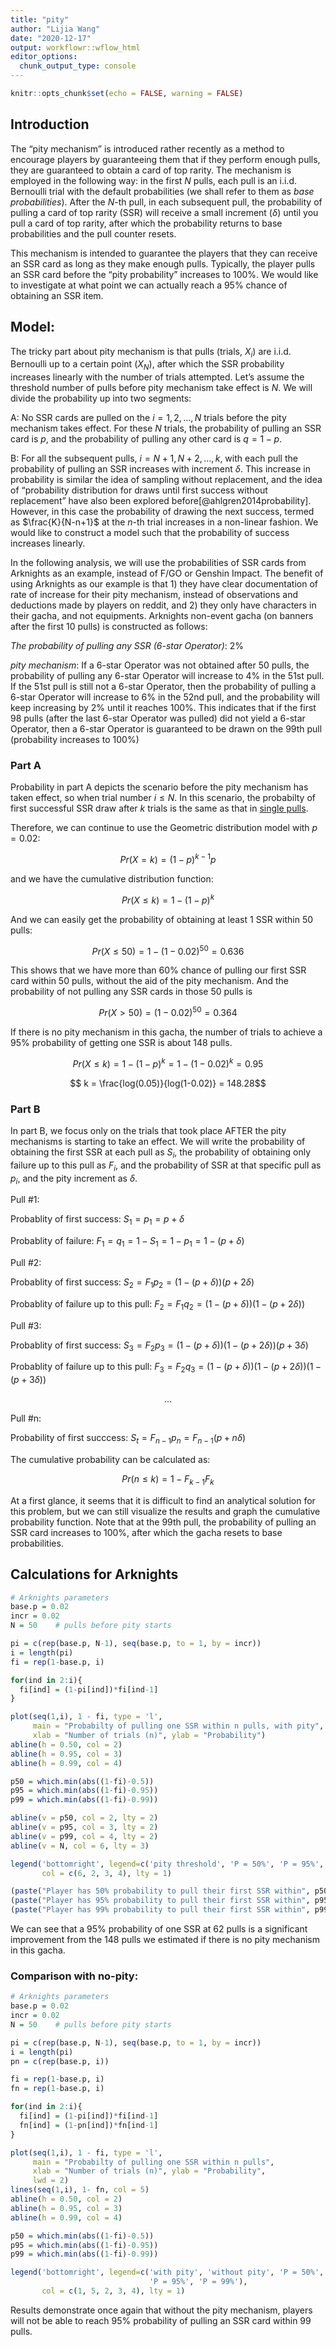 ```yaml
---
title: "pity"
author: "Lijia Wang"
date: "2020-12-17"
output: workflowr::wflow_html
editor_options:
  chunk_output_type: console
---
```


```r
knitr::opts_chunk$set(echo = FALSE, warning = FALSE)
```

## Introduction

The "pity mechanism" is introduced rather recently as a method to encourage players by guaranteeing them that if they perform enough pulls, they are guaranteed to obtain a card of top rarity. The mechanism is employed in the following way: in the first $N$ pulls, each pull is an i.i.d. Bernoulli trial with the default probabilities (we shall refer to them as *base probabilities*). After the *N*-th pull, in each subsequent pull, the probability of pulling a card of top rarity (SSR) will receive a small increment ($\delta$) until you pull a card of top rarity, after which the probability returns to base probabilities and the pull counter resets. 

This mechanism is intended to guarantee the players that they can receive an SSR card as long as they make enough pulls. Typically, the player pulls an SSR card before the "pity probability" increases to 100%. We would like to investigate at what point we can actually reach a 95% chance of obtaining an SSR item. 

## Model: 

The tricky part about pity mechanism is that pulls (trials, $X_i$) are i.i.d. Bernoulli up to a certain point ($X_N$), after which the SSR probability increases linearly with the number of trials attempted. Let's assume the threshold number of pulls before pity mechanism take effect is $N$. We will divide the probability up into two segments: 

A: No SSR cards are pulled on the $i = 1, 2, \dots, N$ trials before the pity mechanism takes effect. For these $N$ trials, the probability of pulling an SSR card is $p$, and the probability of pulling any other card is $q = 1-p$. 

B: For all the subsequent pulls, $i = N+1, N+2, \dots, k$, with each pull the probability of pulling an SSR increases with increment $\delta$. This increase in probability is similar the idea of sampling without replacement, and the idea of "probability distribution for draws until first success without replacement" have also been explored before[@ahlgren2014probability]. However, in this case the probability of drawing the next success, termed as $\frac{K}{N-n+1}$ at the $n$-th trial increases in a non-linear fashion. We would like to construct a model such that the probability of success increases linearly.

In the following analysis, we will use the probabilities of SSR cards from Arknights as an example, instead of F/GO or Genshin Impact. The benefit of using Arknights as our example is that 1) they have clear documentation of rate of increase for their pity mechanism, instead of observations and deductions made by players on reddit, and 2) they only have characters in their gacha, and not equipments. Arknights non-event gacha (on banners after the first 10 pulls) is constructed as follows:

*The probability of pulling any SSR (6-star Operator)*: 2%

*pity mechanism*: If a 6-star Operator was not obtained after 50 pulls, the probability of pulling any 6-star Operator will increase to 4% in the 51st pull. If the 51st pull is still not a 6-star Operator, then the probability of pulling a 6-star Operator will increase to 6% in the 52nd pull, and the probability will keep increasing by 2% until it reaches 100%. This indicates that if the first 98 pulls (after the last 6-star Operator was pulled) did not yield a 6-star Operator, then a 6-star Operator is guaranteed to be drawn on the 99th pull (probability increases to 100%)

### Part A

Probability in part A depicts the scenario before the pity mechanism has taken effect, so when trial number $i \leq N$. In this scenario, the probabilty of first successful SSR draw after $k$ trials is the same as that in [single pulls](gacha.html). 

Therefore, we can continue to use the Geometric distribution model with $p=0.02$: 

$$ Pr(X=k) = (1-p)^{k-1}p$$

and we have the cumulative distribution function: 

$$ Pr(X\leq k) = 1-(1-p)^k $$

And we can easily get the probability of obtaining at least 1 SSR within 50 pulls: 

$$ Pr(X\leq 50) = 1-(1-0.02)^{50} = 0.636 $$

This shows that we have more than 60% chance of pulling our first SSR card within 50 pulls, without the aid of the pity mechanism. And the probability of not pulling any SSR cards in those 50 pulls is 

$$ Pr(X > 50) = (1-0.02)^{50} = 0.364 $$

If there is no pity mechanism in this gacha, the number of trials to achieve a 95% probability of getting one SSR is about 148 pulls. 

$$ Pr(X\leq k) = 1-(1-p)^k  = 1-(1-0.02)^k = 0.95$$

$$ k = \frac{log(0.05)}{log(1-0.02)} = 148.28$$

### Part B

In part B, we focus only on the trials that took place AFTER the pity mechanisms is starting to take an effect. We will write the probability of obtaining the first SSR at each pull as $S_i$, the probability of obtaining only failure up to this pull as $F_i$, and the probability of SSR at that specific pull as $p_i$, and the pity increment as $\delta$. 

Pull #1: 

Probablity of first success: $S_1 = p_1 =  p + \delta$

Probablity of failure: $F_1 = q_1 = 1-S_1 = 1-p_1 = 1-(p+\delta)$


Pull #2: 

Probablity of first success: $S_2 = F_1p_2 = (1-(p+\delta))(p+2\delta)$

Probablity of failure up to this pull: $F_2  = F_1q_2 = (1-(p+\delta))(1-(p+2\delta))$

Pull #3: 

Probablity of first success: $S_3 = F_2p_3 = (1-(p+\delta))(1-(p+2\delta))(p+3\delta)$

Probablity of failure up to this pull: $F_3 = F_2q_3 = (1-(p+\delta))(1-(p+2\delta))(1-(p+3\delta))$

$$\dots$$

Pull #n: 

Probability of first succcess: $S_t = F_{n-1}p_n = F_{n-1}(p+n\delta)$

The cumulative probability can be calculated as: 

$$Pr(n\leq k) = 1-F_{k-1}F_k$$

At a first glance, it seems that it is difficult to find an analytical solution for this problem, but we can still visualize the results and graph the cumulative probability function. Note that at the 99th pull, the probability of pulling an SSR card increases to 100%, after which the gacha resets to base probabilities. 

## Calculations for Arknights

```r
# Arknights parameters
base.p = 0.02
incr = 0.02
N = 50    # pulls before pity starts

pi = c(rep(base.p, N-1), seq(base.p, to = 1, by = incr))
i = length(pi)
fi = rep(1-base.p, i)

for(ind in 2:i){
  fi[ind] = (1-pi[ind])*fi[ind-1]
}

plot(seq(1,i), 1 - fi, type = 'l', 
     main = "Probabilty of pulling one SSR within n pulls, with pity", 
     xlab = "Number of trials (n)", ylab = "Probability")
abline(h = 0.50, col = 2)
abline(h = 0.95, col = 3)
abline(h = 0.99, col = 4)

p50 = which.min(abs((1-fi)-0.5))
p95 = which.min(abs((1-fi)-0.95))
p99 = which.min(abs((1-fi)-0.99))

abline(v = p50, col = 2, lty = 2)
abline(v = p95, col = 3, lty = 2)
abline(v = p99, col = 4, lty = 2)
abline(v = N, col = 6, lty = 3)

legend('bottomright', legend=c('pity threshold', 'P = 50%', 'P = 95%', 'P = 99%'), 
       col = c(6, 2, 3, 4), lty = 1)

(paste("Player has 50% probability to pull their first SSR within", p50, "pulls."))
(paste("Player has 95% probability to pull their first SSR within", p95, "pulls."))
(paste("Player has 99% probability to pull their first SSR within", p99, "pulls."))
```

We can see that a 95% probability of one SSR at 62 pulls is a significant improvement from the 148 pulls we estimated if there is no pity mechanism in this gacha. 

### Comparison with no-pity: 

```r
# Arknights parameters
base.p = 0.02
incr = 0.02
N = 50    # pulls before pity starts

pi = c(rep(base.p, N-1), seq(base.p, to = 1, by = incr))
i = length(pi)
pn = c(rep(base.p, i))

fi = rep(1-base.p, i)
fn = rep(1-base.p, i)

for(ind in 2:i){
  fi[ind] = (1-pi[ind])*fi[ind-1]
  fn[ind] = (1-pn[ind])*fn[ind-1]
}

plot(seq(1,i), 1 - fi, type = 'l', 
     main = "Probabilty of pulling one SSR within n pulls", 
     xlab = "Number of trials (n)", ylab = "Probability", 
     lwd = 2)
lines(seq(1,i), 1- fn, col = 5)
abline(h = 0.50, col = 2)
abline(h = 0.95, col = 3)
abline(h = 0.99, col = 4)

p50 = which.min(abs((1-fi)-0.5))
p95 = which.min(abs((1-fi)-0.95))
p99 = which.min(abs((1-fi)-0.99))

legend('bottomright', legend=c('with pity', 'without pity', 'P = 50%', 
                               'P = 95%', 'P = 99%'), 
       col = c(1, 5, 2, 3, 4), lty = 1)
```

Results demonstrate once again that without the pity mechanism, players will not be able to reach 95% probability of pulling an SSR card within 99 pulls. 

